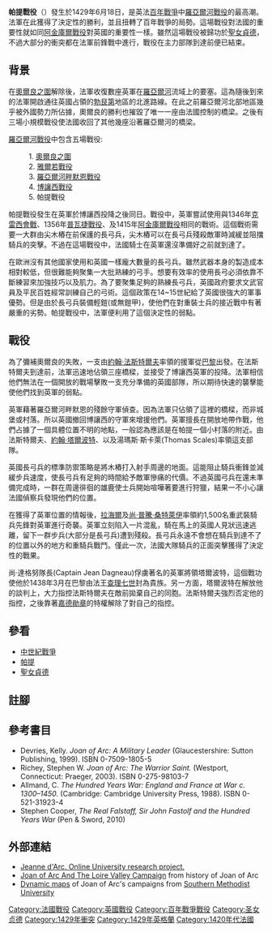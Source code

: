 {{Infobox Military Conflict
|conflict=帕提戰役|partof= [[百年戰爭|百年戰爭]]，[[羅亞爾河戰役|羅亞爾河戰役]]
|image=[[Image:Patay.JPG|300px]]
|caption=''英軍與法軍的衝突。'' 但實際上英國人並沒有騎馬作戰
|date=1429年6月18日
|place=[[法國|法國]][[奧爾良|奧爾良]]北部，接近[[帕泰|帕提]]
|result=法軍取得決定性勝利
|combatant1=[[File:Blason_France_moderne.svg|15px]] [[法蘭西王國|法蘭西王國]]
|combatant2=[[File:Royal_Arms_of_England_(1340-1367).svg|15px]] [[英格蘭王國|英格蘭王國]]
|commander1=[[拉海爾|拉海爾]]<br>[[尚·普騰·桑特萊伊|尚·普騰·桑特萊伊]]<br>[[聖女貞德|貞德·達克]]
|commander2=[[約翰·法斯特爾夫|約翰·法斯特爾夫]]<br>[[第一代什魯斯伯里伯爵約翰·塔爾博特|約翰·塔爾波特]]
| strength1   = 180名[[騎士|騎士]]<Br>1,300名騎兵隨後抵達
| strength2   = 5,000人
| casualties1 = 100人傷亡{{sfn|Grummitt|2010|p=108}}<ref name="#1">{{Cite book|last=Tucker|first=Spencer C.|url=https://books.google.com/books?id=xhGFCgAAQBAJ&q=patay+spencer+tucker&pg=PA139|title=Wars That Changed History: 50 of the World's Greatest Conflicts: 50 of the World's Greatest Conflicts|date=2015-09-22|publisher=ABC-CLIO|isbn=978-1-61069-786-6|pages=139|language=en|access-date=2022-04-09|archive-date=2021-08-03|archive-url=https://web.archive.org/web/20210803084449/https://books.google.com/books?id=xhGFCgAAQBAJ&q=patay+spencer+tucker&pg=PA139}}</ref>
| casualties2 = 2,500人傷亡或被俘{{sfn|Grummitt|2010|p=108}}<ref name="#1"/>
}}
{{Campaignbox Loire Campaign of the Hundred Years War}}

'''帕提戰役'''（{{lang-fr|Bataille de Patay}}）發生於1429年6月18日，是英法[[百年戰爭|百年戰爭]]中[[羅亞爾河戰役|羅亞爾河戰役]]的最高潮。法軍在此獲得了決定性的勝利，並且扭轉了百年戰爭的局勢。這場戰役對法國的重要性就如同[[阿金庫爾戰役|阿金庫爾戰役]]對英國的重要性一樣。雖然這場戰役被歸功於[[聖女貞德|聖女貞德]]，不過大部分的衝突都在法軍前鋒戰中進行，戰役在主力部隊到達前便已結束。

==背景==
在[[奧爾良之圍|奧爾良之圍]]解除後，法軍收復數座英軍在[[羅亞爾河|羅亞爾河]]流域上的要塞。這為隨後到來的法軍開啟通往英國占領的[[勃艮第|勃艮第]]地區的北進路線。在此之前羅亞爾河北部地區幾乎被外國勢力所佔據，奧爾良的勝利也摧毀了唯一一座由法國控制的橋梁。之後有三場小規模戰役使法國收回了其他幾座沿著羅亞爾河的橋梁。

[[羅亞爾河戰役|羅亞爾河戰役]]中包含五場戰役:
:1. [[奧爾良之圍|奧爾良之圍]]
:2. [[雅爾若戰役|雅爾若戰役]]
:3. [[羅亞爾河畔默恩戰役|羅亞爾河畔默恩戰役]]
:4. [[博讓西戰役|博讓西戰役]]
:5. 帕提戰役

帕提戰役發生在英軍於博讓西投降之後同日。戰役中，英軍嘗試使用與1346年[[克雷西會戰|克雷西會戰]]、1356年[[普瓦捷戰役|普瓦捷戰役]]、及1415年[[阿金庫爾戰役|阿金庫爾戰役]]相同的戰術。這個戰術需要一大群由尖木樁在前保護的長弓兵，尖木樁可以在長弓兵殘殺敵軍時減緩並阻擋騎兵的突擊。不過在這場戰役中，法國騎士在英軍還沒準備好之前就到達了。

在歐洲沒有其他國家使用和英國一樣龐大數量的長弓兵。雖然武器本身的製造成本相對較低，但很難能夠聚集一大批熟練的弓手。想要有效率的使用長弓必須依靠不斷練習來加強技巧以及肌力。為了要聚集足夠的熟練長弓兵，英國政府要求文武官員及平民百姓經常訓練自己的弓術。這個政策在14~15世紀給了英國很強大的軍事優勢。但是由於長弓兵裝備輕鎧(或無鎧甲)，使他們在對重裝士兵的接近戰中有著嚴重的劣勢。帕提戰役中，法軍便利用了這個決定性的弱點。

==戰役==
為了彌補奧爾良的失敗，一支由[[約翰·法斯特爾夫|約翰·法斯特爾夫]]率領的援軍從[[巴黎|巴黎]]出發。在法斯特爾夫到達前，法軍迅速地佔領三座橋樑，並接受了博讓西英軍的投降。法軍相信他們無法在一個開放的戰場擊敗一支充分準備的英國部隊，所以期待快速的襲擊能使他們找到英軍的弱點。

英軍藉著羅亞爾河畔默恩的殘餘守軍偵查。因為法軍只佔領了這裡的橋樑，而非城堡或村落。所以英國撤回博讓西的守軍來增援他們。英軍擅長在開放地帶作戰，他們占據了一個具體位置不明的地點，一般認為應該是在帕提一個小村落的附近。由法斯特爾夫、[[第一代什鲁斯伯里伯爵约翰·塔尔博特|約翰·塔爾波特]]、以及湯瑪斯·斯卡萊(Thomas Scales)率領這支部隊。

英國長弓兵的標準防禦策略是將木樁打入射手周邊的地面。這能阻止騎兵衝鋒並減緩步兵速度，使長弓兵有足夠的時間給予敵軍慘痛的代價。不過英國弓兵在還未準備完成時，一群在周邊徘徊的雄鹿使士兵開始喧嘩著要進行狩獵，結果一不小心讓法國偵察兵發現他們的位置。

在獲得了英軍位置的情報後，[[拉海爾|拉海爾]]及[[尚·普騰·桑特萊伊|尚·普騰·桑特萊伊]]率領約1,500名重武裝騎兵先鋒對英軍進行奇襲。英軍立刻陷入一片混亂，騎在馬上的英國人見狀迅速逃離，留下一群步兵(大部分是長弓兵)遭到殘殺。長弓兵永遠不會想在騎兵到達不了的位置以外的地方和重騎兵戰鬥。僅此一次，法國大隊騎兵的正面突擊獲得了決定性的戰果。

尚·達格努隊長(Captain Jean Dagneau)俘虜著名的英軍將領塔爾波特，這個戰功使他於1438年3月在巴黎由法王[[查理七世_(法兰西)|查理七世]]封為貴族。另一方面，塔爾波特在解放他的談判上，大力指控法斯特爾夫在敵前拋棄自己的同胞。法斯特爾夫強烈否定他的指控，之後靠著[[嘉德勋章|嘉德勛章]]的特權解除了對自己的指控。

==參看==
*[[中世紀戰爭|中世紀戰爭]]
*[[帕提|帕提]]
*[[聖女貞德|聖女貞德]]

==註腳==
{{Reflist}}
==參考書目==
* Devries, Kelly. ''Joan of Arc: A Military Leader'' (Glaucestershire: Sutton Publishing, 1999). ISBN 0-7509-1805-5
* Richey, Stephen W. ''Joan of Arc: The Warrior Saint.'' (Westport, Connecticut: Praeger, 2003). ISBN 0-275-98103-7
* Allmand, C. ''The Hundred Years War: England and France at War c. 1300–1450.'' (Cambridge: Cambridge University Press, 1988). ISBN 0-521-31923-4
* Stephen Cooper, ''The Real Falstaff, Sir John Fastolf and the Hundred Years War''  (Pen & Sword, 2010)

==外部連結==
*[http://www.jeanne-darc.dk/ Jeanne d'Arc. Online University research project.] {{WebCite|url=https://www.webcitation.org/615LJNjzt?url=http://www.jeanne-darc.dk/ |date=20110820184254 |dateformat=iso }}
* [http://www.maidofheaven.com/joanofarc_long_biography.asp#loire Joan of Arc And The Loire Valley Campaign] {{WebCite|url=https://www.webcitation.org/615kSTi1C?url=http://www.maidofheaven.com/joanofarc_long_biography.asp#loire |date=20110821010652 |dateformat=iso }} from history of Joan of Arc
* [https://web.archive.org/web/20051201024023/http://www.smu.edu/ijas/travel.html  Dynamic maps] of Joan of Arc's campaigns from [[Southern_Methodist_University|Southern Methodist University]]
{{英法百年战争}}

{{coord|48.0483|N|1.6958|E|display=title}}

[[Category:法國戰役|Category:法國戰役]]
[[Category:英國戰役|Category:英國戰役]]
[[Category:百年戰爭戰役|Category:百年戰爭戰役]]
[[Category:圣女贞德|Category:圣女贞德]]
[[Category:1429年衝突|Category:1429年衝突]]
[[Category:1429年英格蘭|Category:1429年英格蘭]]
[[Category:1420年代法國|Category:1420年代法國]]